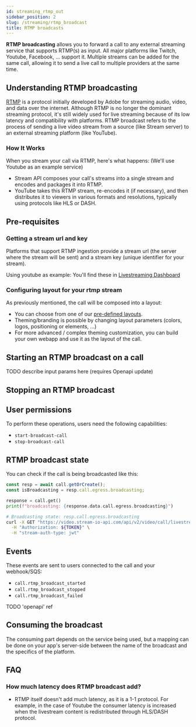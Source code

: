 ```yaml
---
id: streaming_rtmp_out
sidebar_position: 2
slug: /streaming/rtmp_broadcast
title: RTMP broadcasts
---
```




**RTMP broadcasting** allows you to forward a call to any external streaming service that supports RTMP(s) as input. All major platforms like Twitch, Youtube, Facebook, … support it.
Multiple streams can be added for the same call, allowing it to send a live call to multiple providers at the same time.

## Understanding RTMP broadcasting
[RTMP](https://en.wikipedia.org/wiki/Real-Time_Messaging_Protocol) is a protocol initially developed by Adobe for streaming audio, video, and data over the internet. Although RTMP is no longer the dominant streaming protocol, it's still widely used for live streaming because of its low latency and compatibility with platforms.
RTMP broadcast refers to the process of sending a live video stream from a source (like Stream server) to an external streaming platform (like YouTube).

### How It Works
When you stream your call via RTMP, here's what happens: (We'll use Youtube as an example service)

- Stream API composes your call's streams into a single stream and encodes and packages it into RTMP.
- YouTube takes this RTMP stream, re-encodes it (if necessary), and then distributes it to viewers in various formats and resolutions, typically using protocols like HLS or DASH.

## Pre-requisites

### Getting a stream url and key

Platforms that support RTMP ingestion provide a stream url (the server where the stream will be sent) and a stream key (unique identifier for your stream).

Using youtube as example: You'll find these in [Livestreaming Dashboard](https://youtube.com/livestreaming/dashboard)

### Configuring layout for your rtmp stream

As previously mentioned, the call will be composed into a layout:
- You can choose from one of our [pre-defined layouts](./../../recording/calls/#recording-layouts).
- Theming/branding is possible by changing layout parameters (colors, logos, positioning or elements, …)
- For more advanced / complex theming customization, you can build your own webapp and use it as the layout of the call.

<CallTypeRtmpSettings />

## Starting an RTMP broadcast on a call

TODO describe input params here (requires Openapi update)

<RtmpBroadcastStart />

## Stopping an RTMP broadcast

<RtmpBroadcastStop />

## User permissions

To perform these operations, users need the following capabilities:

- `start-broadcast-call`
- `stop-broadcast-call`

## RTMP broadcast state

You can check if the call is being broadcasted like this:

<Tabs groupId="examples">
<TabItem value="js" label="JavaScript">

```js
const resp = await call.getOrCreate();
const isBroadcasting = resp.call.egress.broadcasting;
```

</TabItem>
<TabItem value="py" label="Python">

```py
response = call.get()
print(f"broadcasting: {response.data.call.egress.broadcasting}")
```

</TabItem>
<TabItem value="curl" label="cURL">

```bash
# Broadcasting state: resp.call.egress.broadcasting
curl -X GET "https://video.stream-io-api.com/api/v2/video/call/livestream/${CALL_ID}?api_key=${API_KEY}" \
  -H "Authorization: ${TOKEN}" \
  -H "stream-auth-type: jwt"
```

</TabItem>
</Tabs>

## Events

These events are sent to users connected to the call and your webhook/SQS:

- `call.rtmp_broadcast_started`
- `call.rtmp_broadcast_stopped`
- `call.rtmp_broadcast_failed`

TODO 'openapi' ref

## Consuming the broadcast

The consuming part depends on the service being used, but a mapping can be done on your app's server-side
between the name of the broadcast and the specifics of the platform.

## FAQ

### How much latency does RTMP broadcast add?

- RTMP itself doesn't add much latency, as it is a 1-1 protocol. For example, in the case of Youtube the consumer latency is
increased when the livestream content is redistributed through HLS/DASH protocol.
